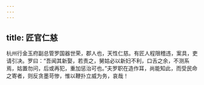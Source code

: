 ```yaml
---
---
---
```

title: 匠官仁慈
---




杭州行金玉府副总管罗国器世荣，郡人也，天性仁慈。有匠人程限稽违，案具，吏请引决。罗曰：“吾闻其新娶，若责之，舅姑必以新妇不利，口舌之余，不测系焉，姑置勿问，后或再犯，重加惩治可也。”夫罗职在造作耳，尚能知此，而受民命之寄者，则反贪墨苛惨，惟以鞭扑立威为务，哀哉！